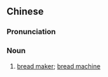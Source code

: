 {{also|面包机}}
==Chinese==
{{zh-forms|s=面包机|t2=麪包機|type=21}}

===Pronunciation===
{{zh-pron
|m=miànbāojī
|c=min6 baau1 gei1
|cat=n
}}

===Noun===
{{zh-noun}}

# [[bread maker]]; [[bread machine]]